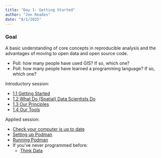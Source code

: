 ```yaml
---
title: "Day 1: Getting Started"
author: "Jon Reades"
date: "8/1/2025"
---
```


::: {.callout-tip} 
### Goal
A basic understanding of core concepts in reproducible analysis and the advantages of moving to open data and open source code.
:::

- Poll: how many people have used GIS? If so, which one?
- Poll: how many people have learned a programming language? If so, which one?

Introductory session:

- [1.1 Getting Started](../lectures/1.1-the_week.qmd)
- [1.2 What Do (Spatial) Data Scientists Do](../lectures/1.2-what-do-we-do.qmd)
- [1.3 Our Principles](../lectures/1.3-principles.qmd)
- [1.4 Our Tools](../lectures/1.4-tools.qmd)
 
Applied session:

- [Check your computer is up to date](../setup/base.qmd)
- [Setting up Podman](../setup/env.qmd)
- [Running Podman](../setup/env.qmd#running)
- If you've never programmed before:
  - [Think Data](../practicals/Think_Data.qmd)
 
